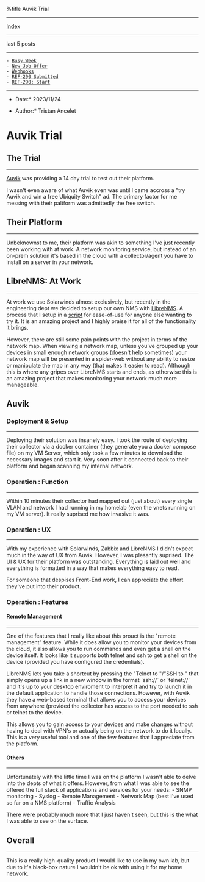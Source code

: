 %title Auvik Trial


---------------------------
[[index.wiki|Index]]
---------------------------

last 5 posts
---------------------------

 - [[1700345096-busy-week.wiki|Busy Week]]
 - [[1700104768-new-job-offer.wiki|New Job Offer]]
 - [[1699564352-webhooks.wiki|Webhooks]]
 - [[1699558725-ref-290-submitted.wiki|REF-290 Submitted]]
 - [[1699375988-ref-209-start.wiki|REF-290: Start]]

---------------------------
*Date:* 2023/11/24

*Author:* Tristan Ancelet

= Auvik Trial =
== The Trial ==
---------------

[[https://www.auvik.com/|Auvik]] was providing a 14 day trial to test out their platform.

I wasn't even aware of what Auvik even was until I came accross a "try Auvik and win a free Ubiquity Switch" ad. The primary factor for me messing with their paltform was admittedly the free switch. 

== Their Platform ==
-------------------
Unbeknownst to me, their platform was akin to something I've just recently been working with at work. A network monitoring service, but instead of an on-prem solution it's based in the cloud with a collector/agent you have to install on a server in your network.


== LibreNMS: At Work ==
-------------
At work we use Solarwinds almost exclusively, but recently in the engineering dept we decided to setup our own NMS with [[https://www.librenms.org/|LibreNMS]]. A process that I setup in a [[https://git.arcanium.tech/tristan/myscripts/src/branch/master/install-librenms.sh|script]] for ease-of-use for anyone else wanting to try it. It is an amazing project and I highly praise it for all of the functionality it brings. 

However, there are still some pain points with the project in terms of the network map. When viewing a network map, unless you've grouped up your devices in small enough network groups (doesn't help sometimes) your network map will be presented in a spider-web without any ability to resize or manipulate the map in any way (that makes it easier to read). Although this is where any gripes over LibreNMS starts and ends, as otherwise this is an amazing project that makes monitoring your network much more manageable.

== Auvik ==
=== Deployment & Setup ===
--------------------------
Deploying their solution was insanely easy. I took the route of deploying their collector via a docker container (they generate you a docker compose file) on my VM Server, which only took a few minutes to download the necessary images and start it. Very soon after it connected back to their platform and began scanning my internal network.

=== Operation : Function ===
----------------------------
Within 10 minutes their collector had mapped out (just about) every single VLAN and network I had running in my homelab (even the vnets running on my VM server). It really suprised me how invasive it was. 

=== Operation : UX ===
----------------------
With my experience with Solarwinds, Zabbix and LibreNMS I didn't expect much in the way of UX from Auvik. However, I was plesantly suprised. The UI & UX for their platform was outstanding. Everything is laid out well and everything is formatted in a way that makes everything easy to read. 

For someone that despises Front-End work, I can appreciate the effort they've put into their product.

=== Operation : Features ===
==== Remote Management ====
---------------------------
One of the features that I really like about this prouct is the "remote management" feature. While it does allow you to monitor your devices from the cloud, it also allows you to run commands and even get a shell on the device itself. It looks like it supports both telnet and ssh to get a shell on the device (provided you have configured the credentials). 

LibreNMS lets you take a shortcut by pressing the "Telnet to <hostname>"/"SSH to <hostname>" that simply opens up a link in a new window in the format `ssh://<hostname>` or `telnet://<hostname>` and it's up to your desktop enviroment to interpret it and try to launch it in the default application to handle those connections. However, with Auvik they have a web-based terminal that allows you to access your devices from anywhere (provided the collector has access to the port needed to ssh or telnet to the device.

This allows you to gain access to your devices and make changes without having to deal with VPN's or actually being on the network to do it locally. This is a very useful tool and one of the few features that I appreciate from the platform.

==== Others ====
----------------
Unfortunately with the little time I was on the platform I wasn't able to delve into the depts of what it offers. However, from what I was able to see the offered the full stack of applications and services for your needs:
- SNMP monitoring
- Syslog
- Remote Management
- Network Map (best I've used so far on a NMS platform)
- Traffic Analysis 

There were probably much more that I just haven't seen, but this is the what I was able to see on the surface. 

== Overall ==
-------------
This is a really high-quality product I would like to use in my own lab, but due to it's black-box nature I wouldn't be ok with using it for my home network.

